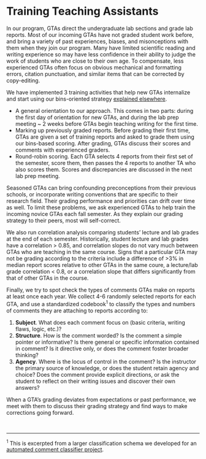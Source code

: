 # Training Teaching Assistants {#tatraining720}

In our program, GTAs direct the undergraduate lab sections and grade lab reports. Most of our incoming GTAs have not graded student work before, and bring a variety of past experiences, biases, and misonceptions with them when they join our program. Many have limited scientific reading and writing experience so may have less confidence in their ability to judge the work of students who are close to their own age. To compensate, less experienced GTAs often focus on obvious mechanical and formatting errors, citation punctuation, and similar items that can be corrected by copy-editing. 

We have implemented 3 training activities that help new GTAs internalize and start using our bins-oriented strategy [explained elsewhere](#commenting710). 

* A general orientation to our approach. This comes in two parts: during the first day of orientation for new GTAs, and during the lab prep meeting ~ 2 weeks before GTAs begin teaching writing for the first time.
* Marking up previously graded reports. Before grading their first time, GTAs are given a set of training reports and asked to grade them using our bins-based scoring. After grading, GTAs discuss their scores and comments with experienced graders.
* Round-robin scoring. Each GTA selects 4 reports from their first set of the semester, score them, then passes the 4 reports to another TA who also scores them. Scores and discrepancies are discussed in the next lab prep meeting.

Seasoned GTAs can bring confounding preconceptions from their previous schools, or incorporate writing conventions that are specific to their research field. Their grading performance and priorities can drift over time as well. To limit these problems, we ask experienced GTAs to help train the incoming novice GTAs each fall semester. As they explain our grading strategy to their peers, most will self-correct.

We also run correlation analysis comparing students' lecture and lab grades at the end of each semester. Historically, student lecture and lab grades have a correlation > 0.85, and correlation slopes do not vary much between GTAs who are teaching in the same course. Signs that a particular GTA may not be grading according to the criteria include a difference of >3% in median report scores relative to other GTAs in the same coure, a lecture/lab grade correlation < 0.8, or a correlation slope that differs significantly from that of other GTAs in the course. 

Finally, we try to spot check the types of comments GTAs make on reports at least once each year. We collect 4-6 randomly selected reports for each GTA, and use a standardized codebook<sup>1</sup> to classify the types and numbers of comments they are attaching to reports according to:

1. __Subject__. What does each comment focus on (basic criteria, writing flaws, logic, etc.)? 
2. __Structure__. How is the comment worded? Is the comment a simple pointer or informative? Is there general or specific information contained in comment? Is it directive only, or does the comment foster broader thinking?
3. __Agency__. Where is the locus of control in the comment? Is the instructor the primary source of knowledge, or does the student retain agency and choice? Does the comment provide explicit directions, or ask the student to reflect on their writing issues and discover their own answers? 

When a GTA's grading deviates from expectations or past performance, we meet with them to discuss their grading strategy and find ways to make corrections going forward.

<br/>
<hr/>

<sup>1</sup> This is excerpted from a larger classification schema we developed for an [automated comment classifier project](https://adanieljohnson.github.io/default_website/codebook.html). 
